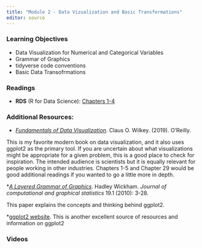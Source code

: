 ```yaml
---
title: "Module 2 - Data Vizualization and Basic Transformations"
editor: source
---
```


<!-- 
See issue with underscores in MathJax equations here: https://gohugo.io/content-management/formats/#issues-with-markdown
The solution, put backticks (`) around the LaTeX equation
-->

<script type="text/x-mathjax-config">
MathJax.Hub.Config({
  tex2jax: {
    inlineMath: [['$','$'], ['\\(','\\)']],
    displayMath: [['$$','$$'], ['\[','\]']],
    processEscapes: true,
    processEnvironments: true,
    skipTags: ['script', 'noscript', 'style', 'textarea', 'pre'],
    TeX: { equationNumbers: { autoNumber: "AMS" },
         extensions: ["AMSmath.js", "AMSsymbols.js"] }
  }
});
</script>

<script type="text/javascript" async src="https://cdnjs.cloudflare.com/ajax/libs/mathjax/2.7.1/MathJax.js?config=TeX-MML-AM_CHTML">
</script>


### Learning Objectives

* Data Visualization for Numerical and Categorical Variables
* Grammar of Graphics
* tidyverse code conventions 
* Basic Data Transofrmations


### Readings

* __RDS__ (R for Data Science): [Chapters 1-4](https://r4ds.hadley.nz/whole-game)

### Additional Resources:

* [_Fundamentals of Data Visualization_](https://clauswilke.com/dataviz/). Claus O. Wilkey. (2019). O'Reilly. 

This is my favorite modern book on data visualization, and it also uses ggplot2 as the primary tool. If you are uncertain about what visualizations might be appropriate for a given
problem, this is a good place to check for inspiration. The intended audience is scientists but it is equally relevant for people working in other industries. Chapters 1-5 and Chapter 29
would be good additional readings if you wanted to go a little more in depth. 

*[_A Layered Grammar of Graphics_](https://vita.had.co.nz/papers/layered-grammar.pdf). Hadley Wickham. _Journal of computational and graphical statistics_ 19.1 (2010): 3-28.

This paper explains the concepts and thinking behind ggplot2.

*[ggplot2 website](https://ggplot2.tidyverse.org/). This is another excellent source of resources and information on ggplot2




### Videos



